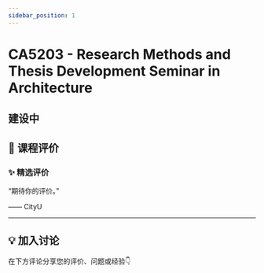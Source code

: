 ```yaml
---
sidebar_position: 1
---
```



# CA5203 - Research Methods and Thesis Development Seminar in Architecture

## 建设中

## **💬 课程评价**

### ✨ **精选评价**
<div className={commentStyles.commentBox}>
    <p className={commentStyles.commentText}>
        “期待你的评价。”
    </p>
    <p className={commentStyles.commentAuthor}>—— CityU</p>
</div>

---

## **💡 加入讨论**

在下方评论分享您的评价、问题或经验👇
<Utterances />
